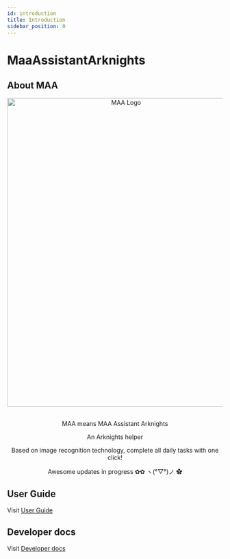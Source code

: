 ```yaml
---
id: introduction
title: Introduction
sidebar_position: 0
---
```



# MaaAssistantArknights

## About MAA

<div align="center">
  <img
    src={require('/static/img/logo-full.webp').default}
    alt="MAA Logo"
    height="720"
    width="540"
  />
  <div>
    <Badge
      src="https://img.shields.io/badge/c++-17-%2300599C?logo=cplusplus"
      alt="C++"
    />
  </div>
  <div>
    <Badge
      src="https://img.shields.io/badge/platform-Windows%20%7C%20Linux%20%7C%20macOS-blueviolet"
      alt="platform"
    />
  </div>
  <div>
    <Badge
      src="https://img.shields.io/github/license/MaaAssistantArknights/MaaAssistantArknights"
      alt="license"
    />
    <Badge
      src="https://img.shields.io/github/commit-activity/m/MaaAssistantArknights/MaaAssistantArknights?color=%23ff69b4"
      alt="commit"
    />
    <Badge
      src="https://img.shields.io/github/stars/MaaAssistantArknights/MaaAssistantArknights?style=social"
      alt="stars"
    />
  </div>
  <br />
  <p>MAA means MAA Assistant Arknights</p>
  <p>An Arknights helper</p>
  <p>
    Based on image recognition technology, complete all daily tasks with one
    click!
  </p>
  <p>Awesome updates in progress ✿✿ ヽ(°▽°)ノ ✿</p>
</div>

## User Guide

Visit [User Guide](/user/index.mdx)

## Developer docs

Visit [Developer docs](/developer/index.mdx)

